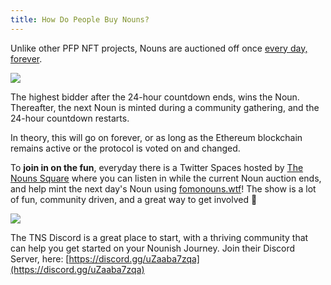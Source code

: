 ```yaml
---
title: How Do People Buy Nouns?
---
```


Unlike other PFP NFT projects, Nouns are auctioned off once [every day, forever](http://www.nouns.wtf).

![](/assets/nouns-auction-example.png)

The highest bidder after the 24-hour countdown ends, wins the Noun. Thereafter, the next Noun is minted during a community gathering, and the 24-hour countdown restarts.

In theory, this will go on forever, or as long as the Ethereum blockchain remains active or the protocol is voted on and changed.&#x20;

To **join in on the fun**, everyday there is a Twitter Spaces hosted by [The Nouns Square](https://twitter.com/thenounsquare) where you can listen in while the current Noun auction ends, and help mint the next day's Noun using [fomonouns.wtf](https://fomonouns.wtf/)! The show is a lot of fun, community driven, and a great way to get involved 🎉&#x20;

![](/assets/nounsquare-twitter.png)

The TNS Discord is a great place to start, with a thriving community that can help you get started on your Nounish Journey. Join their Discord Server, here: [https://discord.gg/uZaaba7zqa](https://discord.gg/uZaaba7zqa)
